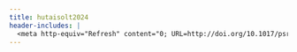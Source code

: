 ```yaml
---
title: hutaisolt2024
header-includes: |
  <meta http-equiv="Refresh" content="0; URL=http://doi.org/10.1017/psrm.2024.16">
---
```

